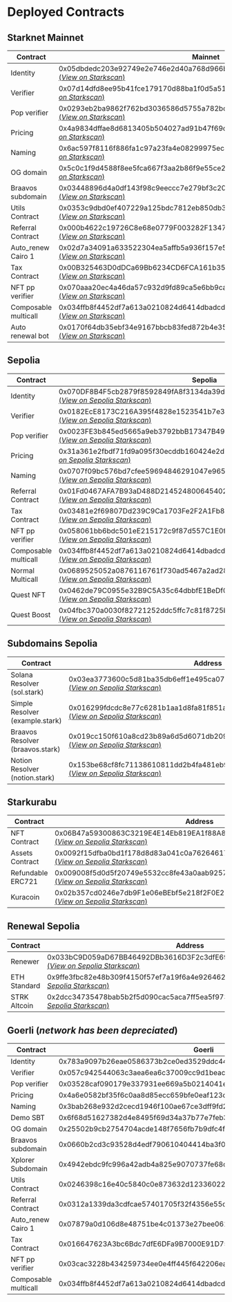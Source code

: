 # Deployed Contracts

## Starknet Mainnet

| Contract | Mainnet |
| --- | --- |
| Identity | 0x05dbdedc203e92749e2e746e2d40a768d966bd243df04a6b712e222bc040a9af [(*View on Starkscan*)](https://starkscan.co/contract/0x05dbdedc203e92749e2e746e2d40a768d966bd243df04a6b712e222bc040a9af) |
| Verifier | 0x07d14dfd8ee95b41fce179170d88ba1f0d5a512e13aeb232f19cfeec0a88f8bf [(*View on Starkscan*)](https://starkscan.co/contract/0x07d14dfd8ee95b41fce179170d88ba1f0d5a512e13aeb232f19cfeec0a88f8bf) |
| Pop verifier | 0x0293eb2ba9862f762bd3036586d5755a782bd22e6f5028320f1d0405fd47bff4 [(*View on Starkscan*)](https://starkscan.co/contract/0x0293eb2ba9862f762bd3036586d5755a782bd22e6f5028320f1d0405fd47bff4) |
| Pricing | 0x4a9834dffae8d6813405b504027ad91b47f69c3f58a72c1aa1b337b5fc25771 [(*View on Starkscan*)](https://starkscan.co/contract/0x04a9834dffae8d6813405b504027ad91b47f69c3f58a72c1aa1b337b5fc25771) |
| Naming | 0x6ac597f8116f886fa1c97a23fa4e08299975ecaf6b598873ca6792b9bbfb678 [(*View on Starkscan*)](https://starkscan.co/contract/0x6ac597f8116f886fa1c97a23fa4e08299975ecaf6b598873ca6792b9bbfb678) |
| OG domain | 0x5c0c1f9d4588f8ee5fca667f3aa2b86f9e55ce22215401e937f0678afaaea3e [(*View on Starkscan*)](https://starkscan.co/contract/0x05c0c1f9d4588f8ee5fca667f3aa2b86f9e55ce22215401e937f0678afaaea3e) |
| Braavos subdomain | 0x03448896d4a0df143f98c9eeccc7e279bf3c2008bda2ad2759f5b20ed263585f [(*View on Starkscan*)](https://starkscan.co/contract/0x03448896d4a0df143f98c9eeccc7e279bf3c2008bda2ad2759f5b20ed263585f) |
| Utils Contract | 0x0353c9dbd0ef407229a125bdc7812eb850db3b54f3beb48c53345ef2fbace3bd [(*View on Starkscan*)](https://starkscan.co/contract/0x0353c9dbd0ef407229a125bdc7812eb850db3b54f3beb48c53345ef2fbace3bd) |
| Referral Contract | 0x000b4622c19726C8e68e0779F003282F1347CBD76235487035403B615aB40c36 [(*View on Starkscan*)](https://starkscan.co/contract/0x000b4622c19726c8e68e0779f003282f1347cbd76235487035403b615ab40c36) |
| Auto_renew Cairo 1 | 0x02d7a34091a633522304ea5affb5a936f157e5659aa5297cae6fa24200fa12e8 [(*View on Starkscan*)](https://starkscan.co/contract/0x02d7a34091a633522304ea5affb5a936f157e5659aa5297cae6fa24200fa12e8) |
| Tax Contract | 0x00B325463D0dDCa69Bb6234CD6FCA161b35035F14386b6403a9De208E5a1C71a [(*View on Starkscan*)](https://starkscan.co/contract/0x00b325463d0ddca69bb6234cd6fca161b35035f14386b6403a9de208e5a1c71a) |
| NFT pp verifier | 0x070aaa20ec4a46da57c932d9fd89ca5e6bb9ca3188d3df361a32306aff7d59c7 [(*View on Starkscan*)](https://starkscan.co/contract/0x070aaa20ec4a46da57c932d9fd89ca5e6bb9ca3188d3df361a32306aff7d59c7) |
| Composable multicall | 0x034ffb8f4452df7a613a0210824d6414dbadcddce6c6e19bf4ddc9e22ce5f970 [(*View on Starkscan*)](https://starkscan.co/contract/0x034ffb8f4452df7a613a0210824d6414dbadcddce6c6e19bf4ddc9e22ce5f970) |
| Auto renewal bot | 0x0170f64db35ebf34e9167bbcb83fed872b4e35240eec4334342ab6612a0d6239 [(*View on Starkscan*)](https://starkscan.co/contract/0x0170f64db35ebf34e9167bbcb83fed872b4e35240eec4334342ab6612a0d6239) |

## Sepolia

| Contract | Sepolia |
| --- | --- |
| Identity | 0x070DF8B4F5cb2879f8592849fA8f3134da39d25326B8558cc9C8FE8D47EA3A90 [(*View on Sepolia Starkscan*)](https://sepolia.starkscan.co/contract/0x070df8b4f5cb2879f8592849fa8f3134da39d25326b8558cc9c8fe8d47ea3a90) |
| Verifier | 0x0182EcE8173C216A395f4828e1523541b7e3600bf190CB252E1a1A0cE219d184 [(*View on Sepolia Starkscan*)](https://sepolia.starkscan.co/contract/0x0182ece8173c216a395f4828e1523541b7e3600bf190cb252e1a1a0ce219d184) |
| Pop verifier | 0x0023FE3b845ed5665a9eb3792bbB17347B490EE4090f855C1298d03BB5F49B49 [(*View on Sepolia Starkscan*)](https://sepolia.starkscan.co/contract/0x0023fe3b845ed5665a9eb3792bbb17347b490ee4090f855c1298d03bb5f49b49) |
| Pricing | 0x31a361e2fbdf71fd9a095f30ecddb160424e2dbfc4dd405a21c2f389b609e71[(*View on Sepolia Starkscan*)](https://sepolia.starkscan.co/contract/0x031a361e2fbdf71fd9a095f30ecddb160424e2dbfc4dd405a21c2f389b609e71) |
| Naming | 0x0707f09bc576bd7cfee59694846291047e965f4184fe13dac62c56759b3b6fa7 [(*View on Sepolia Starkscan*)](https://sepolia.starkscan.co/contract/0x0707f09bc576bd7cfee59694846291047e965f4184fe13dac62c56759b3b6fa7) |
| Referral Contract | 0x01Fd0467AFA7B93aD488D21452480064540219A6fb6040Bb31393Ed707eC9A68 [(*View on Sepolia Starkscan*)](https://sepolia.starkscan.co/contract/0x01fd0467afa7b93ad488d21452480064540219a6fb6040bb31393ed707ec9a68) |
| Tax Contract | 0x03481e2f69807Dd239C9Ca1703Fe2F2A1Fb892079bB3c8114A43471eE88430e3 [(*View on Sepolia Starkscan*)](https://sepolia.starkscan.co/contract/0x03481e2f69807Dd239C9Ca1703Fe2F2A1Fb892079bB3c8114A43471eE88430e3) |
| NFT pp verifier | 0x058061bb6bdc501eE215172c9f87d557C1E0f466dC498cA81b18f998Bf1362b2 [(*View on Sepolia Starkscan*)](https://sepolia.starkscan.co/contract/0x058061bb6bdc501ee215172c9f87d557c1e0f466dc498ca81b18f998bf1362b2) |
| Composable multicall | 0x034ffb8f4452df7a613a0210824d6414dbadcddce6c6e19bf4ddc9e22ce5f970 [(*View on Sepolia Starkscan*)](https://sepolia.starkscan.co/contract/0x034ffb8f4452df7a613a0210824d6414dbadcddce6c6e19bf4ddc9e22ce5f970) |
| Normal Multicall | 0x0689525052a0876116761f730ad5467a2ad284fb3f1e9502e9c24eb5742695c5 [(*View on Sepolia Starkscan*)](https://sepolia.starkscan.co/contract/0x0689525052a0876116761f730ad5467a2ad284fb3f1e9502e9c24eb5742695c5) |
| Quest NFT | 0x0462de79C0955e32B9C5A35c64dbbfE1BeDf036246CA9D73eD299a670cc106AB [(*View on Sepolia Starkscan*)](https://sepolia.starkscan.co/contract/0x0462de79C0955e32B9C5A35c64dbbfE1BeDf036246CA9D73eD299a670cc106AB) |
| Quest Boost | 0x04fbc370a0030f82721252ddc5ffc7c81f8725b321fec56c4bd2a8a0196fd606 [(*View on Sepolia Starkscan*)](https://sepolia.starkscan.co/contract/0x04fbc370a0030f82721252ddc5ffc7c81f8725b321fec56c4bd2a8a0196fd606) |

## Subdomains Sepolia

| Contract | Address |
| --- | --- |
| Solana Resolver (sol.stark) | 0x03ea3773600c5d81ba35db6eff1e495ca07b43346cd85143c49ccae5819febec [(*View on Sepolia Starkscan*)](https://sepolia.starkscan.co/contract/0x03ea3773600c5d81ba35db6eff1e495ca07b43346cd85143c49ccae5819febec) |
| Simple Resolver (example.stark) | 0x016299fdcdc8e77c6281b1aa1d8fa81f851ab2d963387eeadd6a727e7c47498f [(*View on Sepolia Starkscan*)](https://sepolia.starkscan.co/contract/0x016299fdcdc8e77c6281b1aa1d8fa81f851ab2d963387eeadd6a727e7c47498f) |
| Braavos Resolver (braavos.stark) | 0x019cc150f610a8cd23b89a6d5d6071db209d4dbfde61056bd5316f99ef1c2adc [(*View on Sepolia Starkscan*)](https://sepolia.starkscan.co/contract/0x019cc150f610a8cd23b89a6d5d6071db209d4dbfde61056bd5316f99ef1c2adc) |
| Notion Resolver (notion.stark) | 0x153be68cf8fc71138610811dd2b4fa481eb99f3eedcb3fce7369569055be275 [(*View on Sepolia Starkscan*)](https://sepolia.starkscan.co/contract/0x153be68cf8fc71138610811dd2b4fa481eb99f3eedcb3fce7369569055be275) |

## Starkurabu

| Contract | Address |
| --- | --- |
| NFT Contract | 0x06B47a59300863C3219E4E14Eb819EA1f88A8aAbAF1646883deC96516a2a348d [(*View on Sepolia Starkscan*)](https://sepolia.starkscan.co/contract/0x06B47a59300863C3219E4E14Eb819EA1f88A8aAbAF1646883deC96516a2a348d) |
| Assets Contract | 0x0092f15dfba0bd1f178d8d83a041c0a76264617f77efc49fe90529648a75c98b [(*View on Sepolia Starkscan*)](https://sepolia.starkscan.co/contract/0x0092f15dfba0bd1f178d8d83a041c0a76264617f77efc49fe90529648a75c98b) |
| Refundable ERC721 | 0x009008f5d0d5f20749e5532cc8fe43a0aab9257f1481c08f279c33c5a267211f [(*View on Sepolia Starkscan*)](https://sepolia.starkscan.co/contract/0x009008f5d0d5f20749e5532cc8fe43a0aab9257f1481c08f279c33c5a267211f) |
| Kuracoin | 0x02b357cd0246e7db9F1e06eBEbf5e218f2F0E255c3b2865c01ee2be4986B298b [(*View on Sepolia Starkscan*)](https://sepolia.starkscan.co/contract/0x02b357cd0246e7db9F1e06eBEbf5e218f2F0E255c3b2865c01ee2be4986B298b) |

## Renewal Sepolia

| Contract | Address |
| --- | --- |
| Renewer | 0x033bC9D059aD67BB46492DBb3616D3F2c3dfE698c32f93d92fc07a5913E728ec [(*View on Sepolia Starkscan*)](https://sepolia.starkscan.co/contract/0x033bC9D059aD67BB46492DBb3616D3F2c3dfE698c32f93d92fc07a5913E728ec) |
| ETH Standard | 0x9ffe3fbc82e48b309f4150f57ef7a19f6a4e926462966cbfe80c17c03d2 [(*View on Sepolia Starkscan*)](https://sepolia.starkscan.co/contract/0x9ffe3fbc82e48b309f4150f57ef7a19f6a4e926462966cbfe80c17c03d2) |
| STRK Altcoin | 0x2dcc34735478bab5b2f5d090cac5aca7ff5ea5f973348c2ec17ddebe2ef [(*View on Sepolia Starkscan*)](https://sepolia.starkscan.co/contract/0x2dcc34735478bab5b2f5d090cac5aca7ff5ea5f973348c2ec17ddebe2ef) |

## Goerli (*network has been depreciated*)

| Contract | Goerli |
| --- | --- |
| Identity | 0x783a9097b26eae0586373b2ce0ed3529ddc44069d1e0fbc4f66d42b69d6850d |
| Verifier | 0x057c942544063c3aea6ea6c37009cc9d1beacd750cb6801549a129c7265f0f11 |
| Pop verifier | 0x03528caf090179e337931ee669a5b0214041e1bae30d460ff07d2cea2c7a9106 |
| Pricing | 0x4a6e0582bf35f6c0aa8d85ecc659bfe0eaf123c4478d2df7bfcf964ac1976dc |
| Naming | 0x3bab268e932d2cecd1946f100ae67ce3dff9fd234119ea2f6da57d16d29fce |
| Demo SBT | 0x6f68d51627382d4e8495f69d34a37b77e7feb3e78f19f77a7ab14c4908c15ce |
| OG domain | 0x25502b9cb2754704acde148f7656fb7b9dfc4f9dace4b1cb90d36c2a08b128f |
| Braavos subdomain | 0x0660b2cd3c93528d4edf790610404414ba3f03e0d45c814d686d628583cb34de |
| Xplorer Subdomain | 0x4942ebdc9fc996a42adb4a825e9070737fe68cef32a64a616ba5528d457812e |
| Utils Contract | 0x0246398c16e40c5840c0e873632d12336022f84f16ee596c8d5eab51a90245d6 |
| Referral Contract | 0x0312a1339da3cdfcae57401705f32f4356e55c898d75df2f0db9b16f3c364ea7 |
| Auto_renew Cairo 1 | 0x07879a0d106d8e48751be4c01373e27bee0613afb0e5b8bbc569610fc0514a3a |
| Tax Contract | 0x016647623A3bc6Bdc7dfE6DFa9B7000E91D75EF2CA0D64EFd6ACcF803d4C0874 |
| NFT pp verifier | 0x03cac3228b434259734ee0e4ff445f642206ea11adace7e4f45edd2596748698 |
| Composable multicall | 0x034ffb8f4452df7a613a0210824d6414dbadcddce6c6e19bf4ddc9e22ce5f970 |
